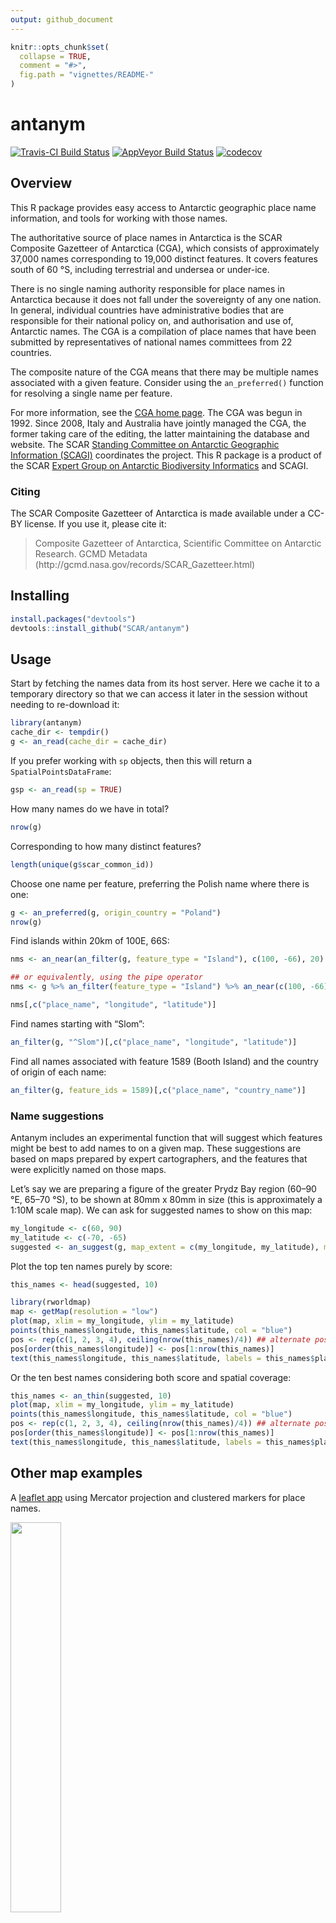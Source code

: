 ```yaml
---
output: github_document
---
```


<!-- README.md is generated from README.Rmd. Please edit that file -->

```r
knitr::opts_chunk$set(
  collapse = TRUE,
  comment = "#>",
  fig.path = "vignettes/README-"
)
```

# antanym

[![Travis-CI Build Status](https://travis-ci.org/SCAR/antanym.svg?branch=master)](https://travis-ci.org/SCAR/antanym)
[![AppVeyor Build Status](https://ci.appveyor.com/api/projects/status/github/SCAR/antanym?branch=master&svg=true)](https://ci.appveyor.com/project/SCAR/antanym)
[![codecov](https://codecov.io/gh/SCAR/antanym/branch/master/graph/badge.svg)](https://codecov.io/gh/SCAR/antanym)

## Overview

This R package provides easy access to Antarctic geographic place name information, and tools for working with those names.

The authoritative source of place names in Antarctica is the SCAR Composite Gazetteer of Antarctica (CGA), which consists of approximately 37,000 names corresponding to 19,000 distinct features. It covers features south of 60 &deg;S, including terrestrial and undersea or under-ice.

There is no single naming authority responsible for place names in Antarctica because it does not fall under the sovereignty of any one nation. In general, individual countries have administrative bodies that are responsible for their national policy on, and authorisation and use of, Antarctic names. The CGA is a compilation of place names that have been submitted by representatives of national names committees from 22 countries.

The composite nature of the CGA means that there may be multiple names associated with a given feature. Consider using the `an_preferred()` function for resolving a single name per feature.

For more information, see the [CGA home page](http://data.aad.gov.au/aadc/gaz/scar/). The CGA was begun in 1992. Since 2008, Italy and Australia have jointly managed the CGA, the former taking care of the editing, the latter maintaining the database and website. The SCAR [Standing Committee on Antarctic Geographic Information (SCAGI)](http://www.scar.org/data-products/scagi) coordinates the project. This R package is a product of the SCAR [Expert Group on Antarctic Biodiversity Informatics](http://www.scar.org/ssg/life-sciences/eg-abi) and SCAGI.


### Citing

The SCAR Composite Gazetteer of Antarctica is made available under a CC-BY license. If you use it, please cite it:

> Composite Gazetteer of Antarctica, Scientific Committee on Antarctic Research. GCMD Metadata (http://gcmd.nasa.gov/records/SCAR_Gazetteer.html)

## Installing


```r
install.packages("devtools")
devtools::install_github("SCAR/antanym")
```

## Usage

Start by fetching the names data from its host server. Here we cache it to a temporary directory so that we can access it later in the session without needing to re-download it:

```r
library(antanym)
cache_dir <- tempdir()
g <- an_read(cache_dir = cache_dir)
```

If you prefer working with `sp` objects, then this will return a `SpatialPointsDataFrame`:
```r
gsp <- an_read(sp = TRUE)
```

How many names do we have in total?
```r
nrow(g)
```

Corresponding to how many distinct features?
```r
length(unique(g$scar_common_id))
```

Choose one name per feature, preferring the Polish name where there is one:
```r
g <- an_preferred(g, origin_country = "Poland")
nrow(g)
```

Find islands within 20km of 100E, 66S:
```r
nms <- an_near(an_filter(g, feature_type = "Island"), c(100, -66), 20)

## or equivalently, using the pipe operator
nms <- g %>% an_filter(feature_type = "Island") %>% an_near(c(100, -66), 20)

nms[,c("place_name", "longitude", "latitude")]
```

Find names starting with "Slom":
```r
an_filter(g, "^Slom")[,c("place_name", "longitude", "latitude")]
```

Find all names associated with feature 1589 (Booth Island) and the country of origin of each name:
```r
an_filter(g, feature_ids = 1589)[,c("place_name", "country_name")]
```


### Name suggestions

Antanym includes an experimental function that will suggest which features might be best to add names to on a given map. These suggestions are based on maps prepared by expert cartographers, and the features that were explicitly named on those maps.

Let's say we are preparing a figure of the greater Prydz Bay region (60&ndash;90 &deg;E, 65&ndash;70 &deg;S), to be shown at 80mm x 80mm in size (this is approximately a 1:10M scale map). We can ask for suggested names to show on this map:

```r
my_longitude <- c(60, 90)
my_latitude <- c(-70, -65)
suggested <- an_suggest(g, map_extent = c(my_longitude, my_latitude), map_dimensions = c(80, 80))
```

Plot the top ten names purely by score:

```r
this_names <- head(suggested, 10)

library(rworldmap)
map <- getMap(resolution = "low")
plot(map, xlim = my_longitude, ylim = my_latitude)
points(this_names$longitude, this_names$latitude, col = "blue")
pos <- rep(c(1, 2, 3, 4), ceiling(nrow(this_names)/4)) ## alternate positions of labels to reduce overlap
pos[order(this_names$longitude)] <- pos[1:nrow(this_names)]
text(this_names$longitude, this_names$latitude, labels = this_names$place_name, pos = pos)
```

Or the ten best names considering both score and spatial coverage:

```r
this_names <- an_thin(suggested, 10)
plot(map, xlim = my_longitude, ylim = my_latitude)
points(this_names$longitude, this_names$latitude, col = "blue")
pos <- rep(c(1, 2, 3, 4), ceiling(nrow(this_names)/4)) ## alternate positions of labels to reduce overlap
pos[order(this_names$longitude)] <- pos[1:nrow(this_names)]
text(this_names$longitude, this_names$latitude, labels = this_names$place_name, pos = pos)
```

## Other map examples

A [leaflet app](https://australianantarcticdatacentre.github.io/antanym-demo/leaflet.html) using Mercator projection and clustered markers for place names.

<a href="https://australianantarcticdatacentre.github.io/antanym-demo/leaflet.html"><img src="vignettes/README-leaflet.png" width="40%" /></a>

And a similar example using a [polar stereographic projection](https://australianantarcticdatacentre.github.io/antanym-demo/leafletps.html).

<a href="https://australianantarcticdatacentre.github.io/antanym-demo/leafletps.html"><img src="vignettes/README-leafletps.png" width="40%" /></a>

See the [antanym-demo](https://github.com/AustralianAntarcticDataCentre/antanym-demo) repository for the source code of these examples.


## Future directions

Antanym currently only provides information from the SCAR CGA. This does not cover other features that may be of interest to Antarctic researchers, such as those on subantarctic islands or features that have informal names not registered in the CGA. Antanym may be expanded to cover extra gazetters containing such information, at a later date.

